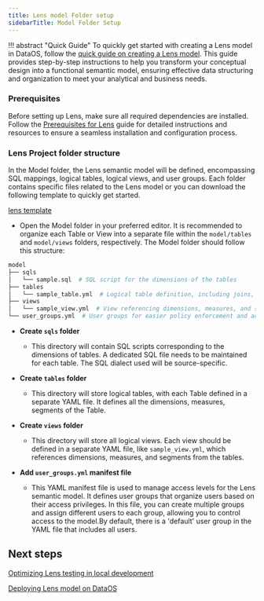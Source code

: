 ```yaml
---
title: Lens model Folder setup
sidebarTitle: Model Folder Setup
---
```


!!! abstract "Quick Guide"
    To quickly get started with creating a Lens model in DataOS, follow the [quick guide on creating a Lens model](/quick_guides/create_data_model/). This guide provides step-by-step instructions to help you transform your conceptual design into a functional semantic model, ensuring effective data structuring and organization to meet your analytical and business needs.

### **Prerequisites**

Before setting up Lens, make sure all required dependencies are installed. Follow the [Prerequisites for Lens](/resources/lens/installing_prerequisites/) guide for detailed instructions and resources to ensure a seamless installation and configuration process.

### **Lens Project folder structure**

In the Model folder, the Lens semantic model will be defined, encompassing SQL mappings, logical tables, logical views, and user groups. Each folder contains specific files related to the Lens model or you can download the following template to quickly get started.

[lens template](/resources/lens/lens_model_folder_setup/lens-project-template.zip)

- Open the Model folder in your preferred editor. It is recommended to organize each Table or View into a separate file within the `model/tables` and `model/views` folders, respectively. The Model folder should follow this structure:

``` bash
model
├── sqls
│   └── sample.sql  # SQL script for the dimensions of the tables
├── tables
│   └── sample_table.yml  # Logical table definition, including joins, dimensions, measures, and segments.
├── views
│   └── sample_view.yml  # View referencing dimensions, measures, and segments from tables.
└── user_groups.yml  # User groups for easier policy enforcement and access control.
```

- **Create `sqls` folder**
    - This directory will contain SQL scripts corresponding to the dimensions of tables.  A dedicated SQL file needs to be maintained for each table. The SQL dialect used will be source-specific.

- **Create `tables` folder**
    - This directory will store logical tables, with each Table defined in a separate YAML file. It defines all the dimensions, measures, segments of the Table.
    
- **Create `views` folder**
    - This directory will store all logical views. Each view should be defined in a separate YAML file, like `sample_view.yml`, which references dimensions, measures, and segments from the tables.

-  **Add `user_groups.yml` manifest file**
    - This YAML manifest file is used to manage access levels for the Lens semantic model. It defines user groups that organize users based on their access privileges. In this file, you can create multiple groups and assign different users to each group, allowing you to control access to the model.By default, there is a 'default' user group in the YAML file that includes all users.

## Next steps

[Optimizing Lens testing in local development](/resources/lens/optimizing_lens_testing_in_local_development/)

[Deploying Lens model on DataOS](/resources/lens/lens_deployment/)




